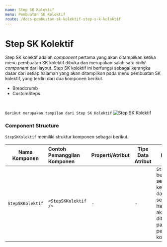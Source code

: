 ```yaml
---
name: Step SK Kolektif
menu: Pembuatan SK Kolektif
route: /docs-pembuatan-sk-kolektif-step-s-k-kolektif
---
```


# Step SK Kolektif 
Step SK kolektif adalah *component* pertama yang akan ditampilkan ketika menu pembuatan SK kolektif dibuka dan 
merupakan salah satu *child component* dari layout. 
Step SK kolektif ini berfungsi sebagai kerangka dasar dari setiap halaman yang akan ditampilkan pada 
menu pembuatan SK kolektif, yang terdiri dari dua komponen berikut.
* Breadcrumb
* CustomSteps

<br/>

```Berikut merupakan tampilan dari Step SK Kolektif```
![Step SK Kolektif](../../src/img/pembuatan-SK-kolektif/StepSKKolektif.jpeg)


### Component Structure

`StepSKKolektif` memiliki struktur komponen sebagai berikut. 

| Nama Komponen        | Contoh Pemanggilan <br/> Komponen | Properti/Atribut | Tipe Data <br/> Atribut | Penjelasan |
| ---------------------| :---------------------------------| ---------------- | ----------------------- | -----------|
|`StepSKKolektif`      | `<StepSKKolektif />`              | -                | -                       | `StepSKKolektif` berfungsi sebagai <br/> kerangka dasar dari setiap <br/> halaman yang akan ditampilkan <br/> pada menu pembuatan SK <br/> kolektif |


